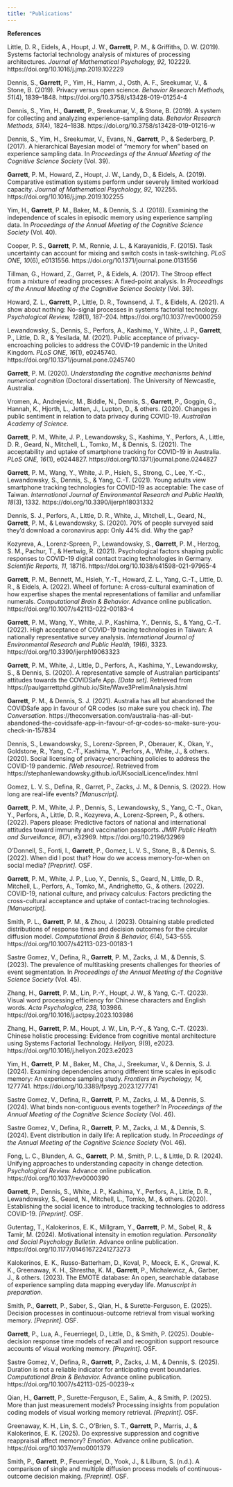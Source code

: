 ```yaml
---
title: "Publications"
---
```

**References**

Little, D. R., Eidels, A., Houpt, J. W., **Garrett**, P. M., & Griffiths, D. W. (2019). Systems factorial technology analysis of mixtures of processing architectures. *Journal of Mathematical Psychology, 92,* 102229. https://doi.org/10.1016/j.jmp.2019.102229

Dennis, S., **Garrett**, P., Yim, H., Hamm, J., Osth, A. F., Sreekumar, V., & Stone, B. (2019). Privacy versus open science. *Behavior Research Methods, 51*(4), 1839–1848. https://doi.org/10.3758/s13428-019-01254-4

Dennis, S., Yim, H., **Garrett**, P., Sreekumar, V., & Stone, B. (2019). A system for collecting and analyzing experience-sampling data. *Behavior Research Methods, 51*(4), 1824–1838. https://doi.org/10.3758/s13428-019-01216-w

Dennis, S., Yim, H., Sreekumar, V., Evans, N., **Garrett**, P., & Sederberg, P. (2017). A hierarchical Bayesian model of “memory for when” based on experience sampling data. In *Proceedings of the Annual Meeting of the Cognitive Science Society* (Vol. 39).

**Garrett**, P. M., Howard, Z., Houpt, J. W., Landy, D., & Eidels, A. (2019). Comparative estimation systems perform under severely limited workload capacity. *Journal of Mathematical Psychology, 92,* 102255. https://doi.org/10.1016/j.jmp.2019.102255

Yim, H., **Garrett**, P. M., Baker, M., & Dennis, S. J. (2018). Examining the independence of scales in episodic memory using experience sampling data. In *Proceedings of the Annual Meeting of the Cognitive Science Society* (Vol. 40).

Cooper, P. S., **Garrett**, P. M., Rennie, J. L., & Karayanidis, F. (2015). Task uncertainty can account for mixing and switch costs in task-switching. *PLoS ONE, 10*(6), e0131556. https://doi.org/10.1371/journal.pone.0131556

Tillman, G., Howard, Z., Garret, P., & Eidels, A. (2017). The Stroop effect from a mixture of reading processes: A fixed-point analysis. In *Proceedings of the Annual Meeting of the Cognitive Science Society* (Vol. 39).

Howard, Z. L., **Garrett**, P., Little, D. R., Townsend, J. T., & Eidels, A. (2021). A show about nothing: No-signal processes in systems factorial technology. *Psychological Review, 128*(1), 187–204. https://doi.org/10.1037/rev0000259

Lewandowsky, S., Dennis, S., Perfors, A., Kashima, Y., White, J. P., **Garrett**, P., Little, D. R., & Yesilada, M. (2021). Public acceptance of privacy-encroaching policies to address the COVID-19 pandemic in the United Kingdom. *PLoS ONE, 16*(1), e0245740. https://doi.org/10.1371/journal.pone.0245740

**Garrett**, P. M. (2020). *Understanding the cognitive mechanisms behind numerical cognition* (Doctoral dissertation). The University of Newcastle, Australia.

Vromen, A., Andrejevic, M., Biddle, N., Dennis, S., **Garrett**, P., Goggin, G., Hannah, K., Hjorth, L., Jetten, J., Lupton, D., & others. (2020). Changes in public sentiment in relation to data privacy during COVID-19. *Australian Academy of Science.*

**Garrett**, P. M., White, J. P., Lewandowsky, S., Kashima, Y., Perfors, A., Little, D. R., Geard, N., Mitchell, L., Tomko, M., & Dennis, S. (2021). The acceptability and uptake of smartphone tracking for COVID-19 in Australia. *PLoS ONE, 16*(1), e0244827. https://doi.org/10.1371/journal.pone.0244827

**Garrett**, P. M., Wang, Y., White, J. P., Hsieh, S., Strong, C., Lee, Y.-C., Lewandowsky, S., Dennis, S., & Yang, C.-T. (2021). Young adults view smartphone tracking technologies for COVID-19 as acceptable: The case of Taiwan. *International Journal of Environmental Research and Public Health, 18*(3), 1332. https://doi.org/10.3390/ijerph18031332

Dennis, S. J., Perfors, A., Little, D. R., White, J., Mitchell, L., Geard, N., **Garrett**, P. M., & Lewandowsky, S. (2020). 70% of people surveyed said they’d download a coronavirus app: Only 44% did. Why the gap? 

Kozyreva, A., Lorenz-Spreen, P., Lewandowsky, S., **Garrett**, P. M., Herzog, S. M., Pachur, T., & Hertwig, R. (2021). Psychological factors shaping public responses to COVID-19 digital contact tracing technologies in Germany. *Scientific Reports, 11,* 18716. https://doi.org/10.1038/s41598-021-97965-4

**Garrett**, P. M., Bennett, M., Hsieh, Y.-T., Howard, Z. L., Yang, C.-T., Little, D. R., & Eidels, A. (2022). Wheel of fortune: A cross-cultural examination of how expertise shapes the mental representations of familiar and unfamiliar numerals. *Computational Brain & Behavior.* Advance online publication. https://doi.org/10.1007/s42113-022-00183-4

**Garrett**, P. M., Wang, Y., White, J. P., Kashima, Y., Dennis, S., & Yang, C.-T. (2022). High acceptance of COVID-19 tracing technologies in Taiwan: A nationally representative survey analysis. *International Journal of Environmental Research and Public Health, 19*(6), 3323. https://doi.org/10.3390/ijerph19063323

**Garrett**, P. M., White, J., Little, D., Perfors, A., Kashima, Y., Lewandowsky, S., & Dennis, S. (2020). A representative sample of Australian participants’ attitudes towards the COVIDSafe App. *[Data set].* Retrieved from https://paulgarrettphd.github.io/Site/Wave3PrelimAnalysis.html

**Garrett**, P. M., & Dennis, S. J. (2021). Australia has all but abandoned the COVIDSafe app in favour of QR codes (so make sure you check in). *The Conversation.* https://theconversation.com/australia-has-all-but-abandoned-the-covidsafe-app-in-favour-of-qr-codes-so-make-sure-you-check-in-157834

Dennis, S., Lewandowsky, S., Lorenz-Spreen, P., Oberauer, K., Okan, Y., Goldstone, R., Yang, C.-T., Kashima, Y., Perfors, A., White, J., & others. (2020). Social licensing of privacy-encroaching policies to address the COVID-19 pandemic. *[Web resource].* Retrieved from https://stephanlewandowsky.github.io/UKsocialLicence/index.html

Gomez, L. V. S., Defina, R., Garret, P., Zacks, J. M., & Dennis, S. (2022). How long are real-life events? *[Manuscript].*

**Garrett**, P. M., White, J. P., Dennis, S., Lewandowsky, S., Yang, C.-T., Okan, Y., Perfors, A., Little, D. R., Kozyreva, A., Lorenz-Spreen, P., & others. (2022). Papers please: Predictive factors of national and international attitudes toward immunity and vaccination passports. *JMIR Public Health and Surveillance, 8*(7), e32969. https://doi.org/10.2196/32969

O’Donnell, S., Fonti, I., **Garrett**, P., Gomez, L. V. S., Stone, B., & Dennis, S. (2022). When did I post that? How do we access memory-for-when on social media? *[Preprint].* OSF.

**Garrett**, P. M., White, J. P., Luo, Y., Dennis, S., Geard, N., Little, D. R., Mitchell, L., Perfors, A., Tomko, M., Andrighetto, G., & others. (2022). COVID-19, national culture, and privacy calculus: Factors predicting the cross-cultural acceptance and uptake of contact-tracing technologies. *[Manuscript].*

Smith, P. L., **Garrett**, P. M., & Zhou, J. (2023). Obtaining stable predicted distributions of response times and decision outcomes for the circular diffusion model. *Computational Brain & Behavior, 6*(4), 543–555. https://doi.org/10.1007/s42113-023-00183-1

Sastre Gomez, V., Defina, R., **Garrett**, P. M., Zacks, J. M., & Dennis, S. (2023). The prevalence of multitasking presents challenges for theories of event segmentation. In *Proceedings of the Annual Meeting of the Cognitive Science Society* (Vol. 45).

Zhang, H., **Garrett**, P. M., Lin, P.-Y., Houpt, J. W., & Yang, C.-T. (2023). Visual word processing efficiency for Chinese characters and English words. *Acta Psychologica, 238,* 103986. https://doi.org/10.1016/j.actpsy.2023.103986

Zhang, H., **Garrett**, P. M., Houpt, J. W., Lin, P.-Y., & Yang, C.-T. (2023). Chinese holistic processing: Evidence from cognitive mental architecture using Systems Factorial Technology. *Heliyon, 9*(9), e2023. https://doi.org/10.1016/j.heliyon.2023.e2023

Yim, H., **Garrett**, P. M., Baker, M., Cha, J., Sreekumar, V., & Dennis, S. J. (2024). Examining dependencies among different time scales in episodic memory: An experience sampling study. *Frontiers in Psychology, 14,* 1277741. https://doi.org/10.3389/fpsyg.2023.1277741

Sastre Gomez, V., Defina, R., **Garrett**, P. M., Zacks, J. M., & Dennis, S. (2024). What binds non-contiguous events together? In *Proceedings of the Annual Meeting of the Cognitive Science Society* (Vol. 46).

Sastre Gomez, V., Defina, R., **Garrett**, P. M., Zacks, J. M., & Dennis, S. (2024). Event distribution in daily life: A replication study. In *Proceedings of the Annual Meeting of the Cognitive Science Society* (Vol. 46).

Fong, L. C., Blunden, A. G., **Garrett**, P. M., Smith, P. L., & Little, D. R. (2024). Unifying approaches to understanding capacity in change detection. *Psychological Review.* Advance online publication. https://doi.org/10.1037/rev0000390

**Garrett**, P., Dennis, S., White, J. P., Kashima, Y., Perfors, A., Little, D. R., Lewandowsky, S., Geard, N., Mitchell, L., Tomko, M., & others. (2020). Establishing the social licence to introduce tracking technologies to address COVID-19. *[Preprint].* OSF.

Gutentag, T., Kalokerinos, E. K., Millgram, Y., **Garrett**, P. M., Sobel, R., & Tamir, M. (2024). Motivational intensity in emotion regulation. *Personality and Social Psychology Bulletin.* Advance online publication. https://doi.org/10.1177/01461672241273273

Kalokerinos, E. K., Russo-Batterham, D., Koval, P., Moeck, E. K., Grewal, K. K., Greenaway, K. H., Shrestha, K. M., **Garrett**, P., Michalewicz, A., Garber, J., & others. (2023). The EMOTE database: An open, searchable database of experience sampling data mapping everyday life. *Manuscript in preparation.*

Smith, P., **Garrett**, P., Saber, S., Qian, H., & Surette-Ferguson, E. (2025). Decision processes in continuous-outcome retrieval from visual working memory. *[Preprint].* OSF.

**Garrett**, P., Lua, A., Feuerriegel, D., Little, D., & Smith, P. (2025). Double-decision response time models of recall and recognition support resource accounts of visual working memory. *[Preprint].* OSF.

Sastre Gomez, V., Defina, R., **Garrett**, P., Zacks, J. M., & Dennis, S. (2025). Duration is not a reliable indicator for anticipating event boundaries. *Computational Brain & Behavior.* Advance online publication. https://doi.org/10.1007/s42113-025-00239-x

Qian, H., **Garrett**, P., Surette-Ferguson, E., Salim, A., & Smith, P. (2025). More than just measurement models? Processing insights from population coding models of visual working memory retrieval. *[Preprint].* OSF.

Greenaway, K. H., Lin, S. C., O’Brien, S. T., **Garrett**, P., Marris, J., & Kalokerinos, E. K. (2025). Do expressive suppression and cognitive reappraisal affect memory? *Emotion.* Advance online publication. https://doi.org/10.1037/emo0001379

Smith, P., **Garrett**, P., Feuerriegel, D., Yook, J., & Lilburn, S. (n.d.). A comparison of single and multiple diffusion process models of continuous-outcome decision making. *[Preprint].* OSF.
